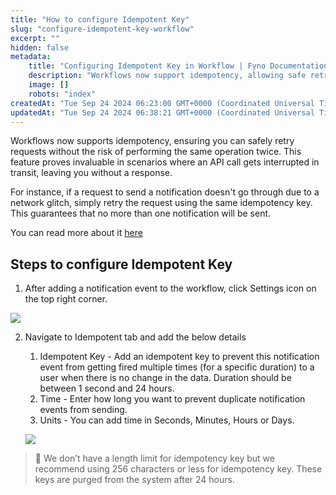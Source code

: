 ```yaml
---
title: "How to configure Idempotent Key"
slug: "configure-idempotent-key-workflow"
excerpt: ""
hidden: false
metadata:
    title: "Configuring Idempotent Key in Workflow | Fyno Documentation"
    description: "Workflows now support idempotency, allowing safe retries of requests without duplicating operations, which is particularly useful for handling interrupted API calls. To configure, add an idempotent key in the settings to prevent duplicate notifications for a specified duration."
    image: []
    robots: "index"
createdAt: "Tue Sep 24 2024 06:23:00 GMT+0000 (Coordinated Universal Time)"
updatedAt: "Tue Sep 24 2024 06:38:21 GMT+0000 (Coordinated Universal Time)"
---
```


Workflows now supports idempotency, ensuring you can safely retry requests without the risk of performing the same operation twice. This feature proves invaluable in scenarios where an API call gets interrupted in transit, leaving you without a response.

For instance, if a request to send a notification doesn't go through due to a network glitch, simply retry the request using the same idempotency key. This guarantees that no more than one notification will be sent.

You can read more about it [here](./idempotent-requests)

## Steps to configure Idempotent Key

1. After adding a notification event to the workflow, click Settings icon on the top right corner.

![](https://files.readme.io/39cf12f72a6ffdc58289589b9378548bff9d23c6b66974f8bbe83c93b729e44c-idempotent_settings.png)

2. Navigate to Idempotent tab and add the below details

    1. Idempotent Key - Add an idempotent key to prevent this notification event from getting fired multiple times (for a specific duration) to a user when there is no change in the data. Duration should be between 1 second and 24 hours.
    2. Time - Enter how long you want to prevent duplicate notification events from sending.
    3. Units - You can add time in Seconds, Minutes, Hours or Days.

    ![](https://files.readme.io/b785591e6d6e791708b99352136eaa580717909570eaa7aa96ee8e5898262461-idempotent_config.png)

> 📘 We don’t have a length limit for idempotency key but we recommend using 256 characters or less for idempotency key. These keys are purged from the system after 24 hours.
